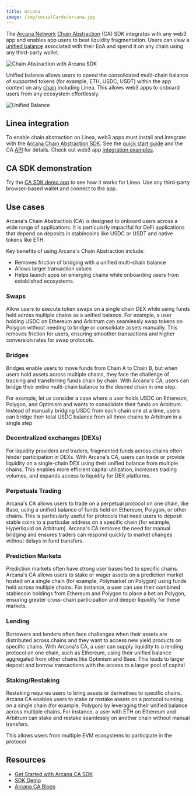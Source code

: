 ```yaml
---
title: Arcana
image: /img/socialCards/arcana.jpg
---
```



The [Arcana Network](https://arcana.network) [Chain Abstraction](https://docs.arcana.network/ca/introduction/ca/) (CA) SDK integrates with any web3 app and enables app users to beat liquidity fragmentation. Users can view a [unified balance](https://docs.arcana.network/concepts/ca/unified-balance/) associated with their EoA and spend it on any chain using any third-party wallet.

<div class="center-container">
  <div class="img-large">
      <img
        src="/img/get_started/tooling/cross_chain/arcana/chain_abstraction.png"
        alt="Chain Abstraction with Arcana SDK"
      />
  </div>
</div>

Unified balance allows users to spend the consolidated multi-chain balance of supported tokens (for example, ETH, USDC, USDT) within the app context on any [chain](https://docs.arcana.network/web3-stack/ca_stack#chains) including Linea. This allows web3 apps to onboard users from any ecosystem effortlessly.

<div class="center-container">
  <div class="img-large">
      <img
        src="/img/get_started/tooling/cross_chain/arcana/unified_balance.png"
        alt="Unified Balance"
      />
  </div>
</div>

## Linea integration

To enable chain abstraction on Linea, web3 apps must install and integrate with the [Arcana Chain Abstraction SDK](https://www.npmjs.com/package/@arcana/ca-sdk). See the [quick start guide](https://docs.arcana.network/quick-start/ca-quick-start/) and the CA [API](https://ca-sdk-ref-guide.netlify.app/) for details. Check out web3 app [integration examples](https://docs.arcana.network/ca/examples/). 

## CA SDK demonstration

Try the [CA SDK demo app](https://sdk.arcana.network/) to see how it works for Linea. Use any third-party browser-based wallet and connect to the app. 

## Use cases

Arcana's Chain Abstraction (CA) is designed to onboard users across a wide range of applications. It is particularly impactful for DeFi applications that depend on deposits in stablecoins like USDC or USDT and native tokens like ETH.

Key benefits of using Arcana's Chain Abstraction include:

- Removes friction of bridging with a unified multi-chain balance
- Allows larger transaction values 
- Helps launch apps on emerging chains while onboarding users from established ecosystems.

### Swaps

Allow users to execute token swaps on a single chain DEX while using funds held across multiple chains as a unified balance. For example, a user holding USDC on Ethereum and Arbitrum can seamlessly swap tokens on Polygon without needing to bridge or consolidate assets manually. This removes friction for users, ensuring smoother transactions and higher conversion rates for swap protocols.

### Bridges

Bridges enable users to move funds from Chain A to Chain B, but when users hold assets across multiple chains, they face the challenge of tracking and transferring funds chain by chain. With Arcana's CA, users can bridge their entire multi-chain balance to the desired chain in one step.

For example, let us consider a case where a user holds USDC on Ethereum, Polygon, and Optimism and wants to consolidate their funds on Arbitrum. Instead of manually bridging USDC from each chain one at a time, users can bridge their total USDC balance from all three chains to Arbitrum in a single step

### Decentralized exchanges (DEXs)

For liquidity providers and traders, fragmented funds across chains often hinder participation in DEXs. With Arcana's CA, users can trade or provide liquidity on a single-chain DEX using their unified balance from multiple chains. This enables more efficient capital utilization, increases trading volumes, and expands access to liquidity for DEX platforms.

### Perpetuals Trading

Arcana's CA allows users to trade on a perpetual protocol on one chain, like Base, using a unified balance of funds held on Ethereum, Polygon, or other chains. This is particularly useful for protocols that need users to deposit stable coins to a particular address on a specific chain (for example, Hyperliquid on Arbitrum). Arcana's CA removes the need for manual bridging and ensures traders can respond quickly to market changes without delays in fund transfers.

### Prediction Markets

Prediction markets often have strong user bases tied to specific chains. Arcana's CA allows users to stake or wager assets on a prediction market hosted on a single chain (for example, Polymarket on Polygon) using funds held across multiple chains. For instance, a user can use their combined stablecoin holdings from Ethereum and Polygon to place a bet on Polygon, ensuring greater cross-chain participation and deeper liquidity for these markets.

### Lending

Borrowers and lenders often face challenges when their assets are distributed across chains and they want to access new yield products on specific chains. With Arcana's CA, a user can supply liquidity to a lending protocol on one chain, such as Ethereum, using their unified balance aggregated from other chains like Optimism and Base. This leads to larger deposit and borrow transactions with the access to a larger pool of capital

### Staking/Restaking

Restaking requires users to bring assets or derivatives to specific chains. Arcana CA enables users to stake or restake assets on a protocol running on a single chain (for example, Polygon) by leveraging their unified balance across multiple chains. For instance, a user with ETH on Ethereum and Arbitrum can stake and restake seamlessly on another chain without manual transfers.

This allows users from multiple EVM ecosystems to participate in the protocol

## Resources

- [Get Started with Arcana CA SDK](https://docs.arcana.network/quick-start/ca-quick-start/)
- [SDK Demo](https://sdk.arcana.network/)
- [Arcana CA Blogs](https://blog.arcana.network/)

